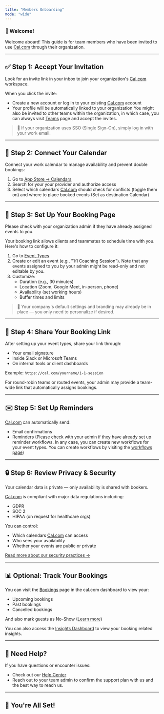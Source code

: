 ```yaml
---
title: "Members Onboarding"
mode: "wide"
---
```

### 👋 Welcome!

Welcome aboard! This guide is for team members who have been invited to use [Cal.com](http://Cal.com) through their organization.

---

## ✅ Step 1: Accept Your Invitation

Look for an invite link in your inbox to join your organization's [Cal.com](http://Cal.com) workspace.

When you click the invite:

- Create a new account or log in to your existing [Cal.com](http://Cal.com) account
- Your profile will be automatically linked to your organization
<Note>You might also be invited to other teams within the organization, in which case, you can always visit [Teams](https://app.cal.com/teams) page and accept the invites.</Note>

> 🔐 If your organization uses SSO (Single Sign-On), simply log in with your work email.
> 

---

## 📆 Step 2: Connect Your Calendar

Connect your work calendar to manage availability and prevent double bookings:

1. Go to [App Store → Calendars](https://app.cal.com/apps/categories/calendar)
2. Search for your your provider and authorize access
3. Select which calendars [Cal.com](http://Cal.com) should check for conflicts (toggle them on) and where to place booked events (Set as destination Calendar)

---

## 📅 Step 3: Set Up Your Booking Page

<Note>Please check with your organization admin if they have already assigned events to you.</Note>

Your booking link allows clients and teammates to schedule time with you. Here's how to configure it:

1. Go to [Event Types](https://cal.com/event-types)
2. Create or edit an event (e.g., "1:1 Coaching Session"). Note that any events assigned to you by your admin might be read-only and not editable by you.
3. Customize:
    - Duration (e.g., 30 minutes)
    - Location (Zoom, Google Meet, in-person, phone)
    - Availability (set working hours)
    - Buffer times and limits

> 🎨 Your company's default settings and branding may already be in place — you only need to personalize if desired.
> 

---

## 🔗 Step 4: Share Your Booking Link

After setting up your event types, share your link through:

- Your email signature
- Inside Slack or Microsoft Teams
- On internal tools or client dashboards

Example: `https://cal.com/yourname/1-1-session`

For round-robin teams or routed events, your admin may provide a team-wide link that automatically assigns bookings.

---

## ✉️ Step 5: Set Up Reminders

[Cal.com](https://app.cal.com/) can automatically send:

- Email confirmations
- Reminders (Please check with your admin if they have already set up reminder workflows. In any case, you can create new workflows for your event types. You can create workflows by visiting the [workflows page](https://app.cal.com/workflows))

---

## 🔒 Step 6: Review Privacy & Security

Your calendar data is private — only availability is shared with bookers.

[Cal.com](http://cal.com) is compliant with major data regulations including:

- GDPR
- SOC 2
- HIPAA (on request for healthcare orgs)

You can control:

- Which calendars [Cal.com](http://cal.com) can access
- Who sees your availability
- Whether your events are public or private

[Read more about our security practices →](https://cal.com/security)

---

## 📊 Optional: Track Your Bookings

You can visit the [Bookings](https://app.cal.com/bookings) page in the cal.com dashboard to view your:

- Upcoming bookings
- Past bookings
- Cancelled bookings

And also mark guests as No-Show ([Learn more](https://cal.com/help/bookings/no-show#mark-guests-as-no-show))

You can also access the [Insights Dashboard](https://app.cal.com/insights) to view your booking related insights.

---

## 🤝 Need Help?

If you have questions or encounter issues:

- Check out our [Help Center](https://cal.com/help)
- Reach out to your team admin to confirm the support plan with us and the best way to reach us.

---

## 🏁 You're All Set!
